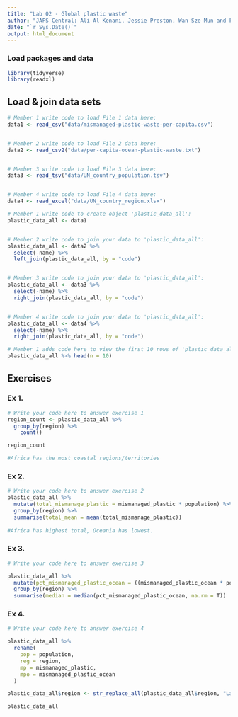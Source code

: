 ```yaml
---
title: "Lab 02 - Global plastic waste"
author: "JAFS Central: Ali Al Kenani, Jessie Preston, Wan Sze Mun and Freya Maw"
date: "`r Sys.Date()`"
output: html_document
---
```


### Load packages and data

```r
library(tidyverse)
library(readxl)
```


## Load & join data sets

```r
# Member 1 write code to load File 1 data here:
data1 <- read_csv("data/mismanaged-plastic-waste-per-capita.csv")


# Member 2 write code to load File 2 data here:
data2 <- read_csv2("data/per-capita-ocean-plastic-waste.txt")


# Member 3 write code to load File 3 data here:
data3 <- read_tsv("data/UN_country_population.tsv")


# Member 4 write code to load File 4 data here:
data4 <- read_excel("data/UN_country_region.xlsx")


```



```r
# Member 1 write code to create object 'plastic_data_all':
plastic_data_all <- data1


# Member 2 write code to join your data to 'plastic_data_all':
plastic_data_all <- data2 %>%
  select(-name) %>%
  left_join(plastic_data_all, by = "code")


# Member 3 write code to join your data to 'plastic_data_all':
plastic_data_all <- data3 %>%
  select(-name) %>%
  right_join(plastic_data_all, by = "code")


# Member 4 write code to join your data to 'plastic_data_all':
plastic_data_all <- data4 %>%
  select(-name) %>%
  right_join(plastic_data_all, by = "code")


```


```r
# Member 1 adds code here to view the first 10 rows of 'plastic_data_all'
plastic_data_all %>% head(n = 10)


```



## Exercises

### Ex 1.

```r
# Write your code here to answer exercise 1
region_count <- plastic_data_all %>%  
  group_by(region) %>% 
    count()

region_count

#Africa has the most coastal regions/territories
```



### Ex 2.

```r
# Write your code here to answer exercise 2
plastic_data_all %>%
  mutate(total_mismanage_plastic = mismanaged_plastic * population) %>%
  group_by(region) %>%
  summarise(total_mean = mean(total_mismanage_plastic))
  
#Africa has highest total, Oceania has lowest.

```


### Ex 3.

```r
# Write your code here to answer exercise 3

plastic_data_all %>% 
  mutate(pct_mismanaged_plastic_ocean = ((mismanaged_plastic_ocean * population) / (mismanaged_plastic * population)) * 100) %>%
  group_by(region) %>%
  summarise(median = median(pct_mismanaged_plastic_ocean, na.rm = T))

```


### Ex 4.

```r
# Write your code here to answer exercise 4

plastic_data_all %>%
  rename(
    pop = population,
    reg = region,
    mp = mismanaged_plastic,
    mpo = mismanaged_plastic_ocean
  )

plastic_data_all$region <- str_replace_all(plastic_data_all$region, "Latin America and The Caribbean", "LAC" )

plastic_data_all

```
